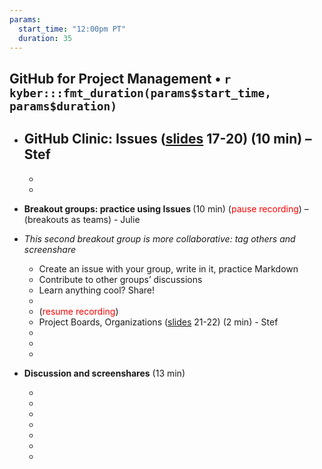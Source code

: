 ```yaml
---
params:
  start_time: "12:00pm PT"
  duration: 35
---
```


## GitHub for Project Management • `r kyber:::fmt_duration(params$start_time, params$duration)`

- **GitHub Clinic: Issues** ([slides](https://docs.google.com/presentation/d/1geUN-dv-NMx6IgeCwMRVmTO8nZaauIl26tZDOrkLW_E/edit#slide=id.g20695b6755c_0_148) 17-20) (10 min) – Stef
  - 
  - 
  - 
- **Breakout groups: practice using Issues ** (10 min) (<font color="red">pause recording</font>) – (breakouts as teams) - Julie
- *This second breakout group is more collaborative: tag others and screenshare*

  - Create an issue with your group, write in it, practice Markdown
  - Contribute to other groups’ discussions
  - Learn anything cool? Share!  
  - 
  - (<font color="red">resume recording</font>)
  - Project Boards, Organizations ([slides](https://docs.google.com/presentation/d/1geUN-dv-NMx6IgeCwMRVmTO8nZaauIl26tZDOrkLW_E/edit#slide=id.g20695b6755c_0_185) 21-22) (2 min) - Stef
  - ‎
  - 
  - 
- **Discussion and screenshares** (13 min)
  - ‎
  - 
  - 
  - 
  - 
  - 
  - 